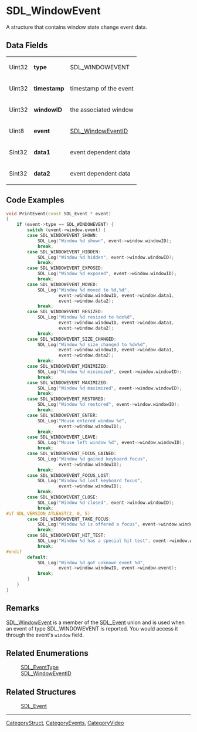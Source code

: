 
= SDL_WindowEvent =
A structure that contains window state change event data.


== Data Fields ==
{|
|Uint32
|'''type'''
|SDL_WINDOWEVENT
|-
|Uint32
|'''timestamp'''
|timestamp of the event
|-
|Uint32
|'''windowID'''
|the associated window
|-
|Uint8
|'''event'''
|[[SDL_WindowEventID]]
|-
|Sint32
|'''data1'''
|event dependent data
|-
|Sint32
|'''data2'''
|event dependent data
|}

== Code Examples ==
<!-- #Example1 Start -->
<syntaxhighlight lang='c++'>
void PrintEvent(const SDL_Event * event)
{
    if (event->type == SDL_WINDOWEVENT) {
        switch (event->window.event) {
        case SDL_WINDOWEVENT_SHOWN:
            SDL_Log("Window %d shown", event->window.windowID);
            break;
        case SDL_WINDOWEVENT_HIDDEN:
            SDL_Log("Window %d hidden", event->window.windowID);
            break;
        case SDL_WINDOWEVENT_EXPOSED:
            SDL_Log("Window %d exposed", event->window.windowID);
            break;
        case SDL_WINDOWEVENT_MOVED:
            SDL_Log("Window %d moved to %d,%d",
                    event->window.windowID, event->window.data1,
                    event->window.data2);
            break;
        case SDL_WINDOWEVENT_RESIZED:
            SDL_Log("Window %d resized to %dx%d",
                    event->window.windowID, event->window.data1,
                    event->window.data2);
            break;
        case SDL_WINDOWEVENT_SIZE_CHANGED:
            SDL_Log("Window %d size changed to %dx%d",
                    event->window.windowID, event->window.data1,
                    event->window.data2);
            break;
        case SDL_WINDOWEVENT_MINIMIZED:
            SDL_Log("Window %d minimized", event->window.windowID);
            break;
        case SDL_WINDOWEVENT_MAXIMIZED:
            SDL_Log("Window %d maximized", event->window.windowID);
            break;
        case SDL_WINDOWEVENT_RESTORED:
            SDL_Log("Window %d restored", event->window.windowID);
            break;
        case SDL_WINDOWEVENT_ENTER:
            SDL_Log("Mouse entered window %d",
                    event->window.windowID);
            break;
        case SDL_WINDOWEVENT_LEAVE:
            SDL_Log("Mouse left window %d", event->window.windowID);
            break;
        case SDL_WINDOWEVENT_FOCUS_GAINED:
            SDL_Log("Window %d gained keyboard focus",
                    event->window.windowID);
            break;
        case SDL_WINDOWEVENT_FOCUS_LOST:
            SDL_Log("Window %d lost keyboard focus",
                    event->window.windowID);
            break;
        case SDL_WINDOWEVENT_CLOSE:
            SDL_Log("Window %d closed", event->window.windowID);
            break;
#if SDL_VERSION_ATLEAST(2, 0, 5)
        case SDL_WINDOWEVENT_TAKE_FOCUS:
            SDL_Log("Window %d is offered a focus", event->window.windowID);
            break;
        case SDL_WINDOWEVENT_HIT_TEST:
            SDL_Log("Window %d has a special hit test", event->window.windowID);
            break;
#endif
        default:
            SDL_Log("Window %d got unknown event %d",
                    event->window.windowID, event->window.event);
            break;
        }
    }
}
</syntaxhighlight>
<!-- #End Example1 -->

== Remarks ==
[[SDL_WindowEvent]] is a member of the [[SDL_Event]] union and is used when an event of type SDL_WINDOWEVENT is reported.  You would access it through the event's <code>window</code> field.

== Related Enumerations ==
:[[SDL_EventType]]
:[[SDL_WindowEventID]]

== Related Structures ==
:[[SDL_Event]]

----
[[CategoryStruct]], [[CategoryEvents]], [[CategoryVideo]]

<!-- #Actually from the SDL_events.h header but listed in both categories for the wiki. -->
